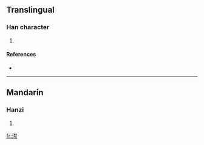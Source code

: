 ==Translingual==

===Han character===
{{Han char|rn=85|rad=水|as=13|sn=16|four=3419<sub>1</sub>|canj=水木木火 (EDDF)}}

# {{defn|Han|sort=水13}}

====References====
* {{Han ref|kx=0654.150|dkj=18436|hdz=31753.030|uh=6FBF|ud=28607|bh=E9FD|bd=59901}}

----

==Mandarin==

===Hanzi===
{{cmn-hanzi|pin=[[qín]] ([[qin2]])|wg=ch'in<sup>2</sup>}}

# {{defn|Mandarin|sort=水13}}

[[fr:澿]]